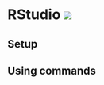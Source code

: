 # RStudio ![](https://upload.wikimedia.org/wikipedia/commons/thumb/d/d0/RStudio_logo_flat.svg/512px-RStudio_logo_flat.svg.png){.inline}

## Setup

## Using commands

